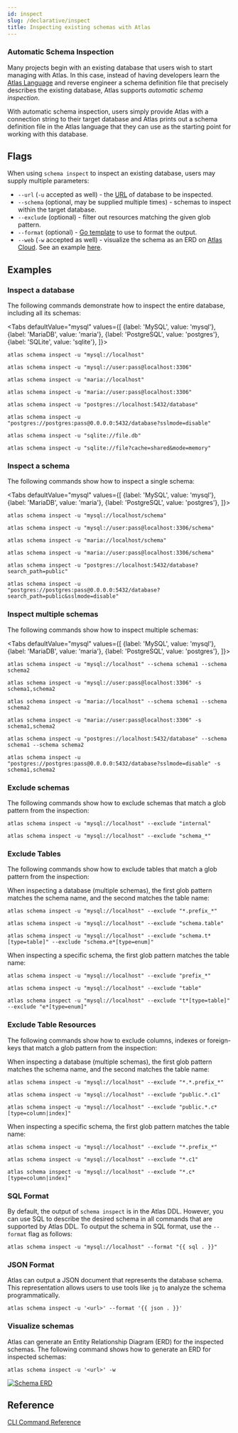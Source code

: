 ```yaml
---
id: inspect
slug: /declarative/inspect
title: Inspecting existing schemas with Atlas
---
```



### Automatic Schema Inspection
Many projects begin with an existing database that users wish to start managing
with Atlas. In this case, instead of having developers learn the [Atlas Language](/atlas-schema/hcl)
and reverse engineer a schema definition file that precisely describes the existing database,
Atlas supports _automatic schema inspection_.

With automatic schema inspection, users simply provide Atlas with a connection string
to their target database and Atlas prints out a schema definition file in the Atlas
language that they can use as the starting point for working with this database.

## Flags

When using `schema inspect` to inspect an existing database, users may supply multiple
parameters:
* `--url` (`-u` accepted as well) - the [URL](/concepts/url) of database to be inspected.
* `--schema` (optional, may be supplied multiple times) - schemas to inspect within
 the target database.
* `--exclude` (optional) - filter out resources matching the given glob pattern.
* `--format` (optional) - [Go template](https://pkg.go.dev/text/template) to use to format the output.
* `--web` (`-w` accepted as well) - visualize the schema as an ERD on [Atlas Cloud](https://auth.atlasgo.cloud/signup). See an
  example [here](https://gh.atlasgo.cloud/explore/40d83919).

## Examples

### Inspect a database

The following commands demonstrate how to inspect the entire database, including all its schemas:

<Tabs
defaultValue="mysql"
values={[
{label: 'MySQL', value: 'mysql'},
{label: 'MariaDB', value: 'maria'},
{label: 'PostgreSQL', value: 'postgres'},
{label: 'SQLite', value: 'sqlite'},
]}>
<TabItem value="mysql">

```shell
atlas schema inspect -u "mysql://localhost"

atlas schema inspect -u "mysql://user:pass@localhost:3306"
```

</TabItem>
<TabItem value="maria">

```shell
atlas schema inspect -u "maria://localhost"

atlas schema inspect -u "maria://user:pass@localhost:3306"
```

</TabItem>
<TabItem value="postgres">

```shell
atlas schema inspect -u "postgres://localhost:5432/database"

atlas schema inspect -u "postgres://postgres:pass@0.0.0.0:5432/database?sslmode=disable"
```

</TabItem>
<TabItem value="sqlite">

```shell
atlas schema inspect -u "sqlite://file.db"

atlas schema inspect -u "sqlite://file?cache=shared&mode=memory"
```

</TabItem>
</Tabs>

### Inspect a schema

The following commands show how to inspect a single schema:

<Tabs
defaultValue="mysql"
values={[
{label: 'MySQL', value: 'mysql'},
{label: 'MariaDB', value: 'maria'},
{label: 'PostgreSQL', value: 'postgres'},
]}>
<TabItem value="mysql">

```shell
atlas schema inspect -u "mysql://localhost/schema"

atlas schema inspect -u "mysql://user:pass@localhost:3306/schema"
```

</TabItem>
<TabItem value="maria">

```shell
atlas schema inspect -u "maria://localhost/schema"

atlas schema inspect -u "maria://user:pass@localhost:3306/schema"
```

</TabItem>
<TabItem value="postgres">

```shell
atlas schema inspect -u "postgres://localhost:5432/database?search_path=public"

atlas schema inspect -u "postgres://postgres:pass@0.0.0.0:5432/database?search_path=public&sslmode=disable"
```

</TabItem>
</Tabs>

### Inspect multiple schemas

The following commands show how to inspect multiple schemas:

<Tabs
defaultValue="mysql"
values={[
{label: 'MySQL', value: 'mysql'},
{label: 'MariaDB', value: 'maria'},
{label: 'PostgreSQL', value: 'postgres'},
]}>
<TabItem value="mysql">

```shell
atlas schema inspect -u "mysql://localhost" --schema schema1 --schema schema2

atlas schema inspect -u "mysql://user:pass@localhost:3306" -s schema1,schema2
```

</TabItem>
<TabItem value="maria">

```shell
atlas schema inspect -u "maria://localhost" --schema schema1 --schema schema2

atlas schema inspect -u "maria://user:pass@localhost:3306" -s schema1,schema2
```

</TabItem>
<TabItem value="postgres">

```shell
atlas schema inspect -u "postgres://localhost:5432/database" --schema schema1 --schema schema2

atlas schema inspect -u "postgres://postgres:pass@0.0.0.0:5432/database?sslmode=disable" -s schema1,schema2
```

</TabItem>
</Tabs>

### Exclude schemas

The following commands show how to exclude schemas that match a glob pattern from the inspection:

```shell
atlas schema inspect -u "mysql://localhost" --exclude "internal"

atlas schema inspect -u "mysql://localhost" --exclude "schema_*"
```

### Exclude Tables

The following commands show how to exclude tables that match a glob pattern from the inspection:

<Tabs>
<TabItem value="database-scope" label="Database Scope">

When inspecting a database (multiple schemas), the first glob pattern matches the schema name, and the second matches
the table name:

```shell
atlas schema inspect -u "mysql://localhost" --exclude "*.prefix_*"

atlas schema inspect -u "mysql://localhost" --exclude "schema.table"

atlas schema inspect -u "mysql://localhost" --exclude "schema.t*[type=table]" --exclude "schema.e*[type=enum]"
```

</TabItem>
<TabItem value="schema-scope" label="Schema Scope">

When inspecting a specific schema, the first glob pattern matches the table name:

```shell
atlas schema inspect -u "mysql://localhost" --exclude "prefix_*"

atlas schema inspect -u "mysql://localhost" --exclude "table"

atlas schema inspect -u "mysql://localhost" --exclude "t*[type=table]" --exclude "e*[type=enum]"
```

</TabItem>
</Tabs>

### Exclude Table Resources

The following commands show how to exclude columns, indexes or foreign-keys that match a glob pattern from the inspection:


<Tabs>
<TabItem value="database-scope" label="Database Scope">

When inspecting a database (multiple schemas), the first glob pattern matches the schema name, and the second matches
the table name:

```shell
atlas schema inspect -u "mysql://localhost" --exclude "*.*.prefix_*"

atlas schema inspect -u "mysql://localhost" --exclude "public.*.c1"

atlas schema inspect -u "mysql://localhost" --exclude "public.*.c*[type=column|index]"
```

</TabItem>
<TabItem value="schema-scope" label="Schema Scope">

When inspecting a specific schema, the first glob pattern matches the table name:

```shell
atlas schema inspect -u "mysql://localhost" --exclude "*.prefix_*"

atlas schema inspect -u "mysql://localhost" --exclude "*.c1"

atlas schema inspect -u "mysql://localhost" --exclude "*.c*[type=column|index]"
```

</TabItem>
</Tabs>

### SQL Format

By default, the output of `schema inspect` is in the Atlas DDL. However, you can use SQL to describe the desired schema
in all commands that are supported by Atlas DDL. To output the schema in SQL format, use the `--format` flag as follows:

```shell
atlas schema inspect -u "mysql://localhost" --format "{{ sql . }}"
```

### JSON Format

Atlas can output a JSON document that represents the database schema. This representation allows users to use tools
like `jq` to analyze the schema programmatically.

```shell
atlas schema inspect -u '<url>' --format '{{ json . }}'
```

### Visualize schemas

Atlas can generate an Entity Relationship Diagram (ERD) for the inspected schemas. The following command shows how to
generate an ERD for inspected schemas:

```shell
atlas schema inspect -u '<url>' -w
```

<p style={{textAlign: "center"}}>
    <a href="https://gh.atlasgo.cloud/explore/40d83919">
        <img src="https://atlasgo.io/uploads/erd-example.png" alt="Schema ERD"/>
    </a>
</p>

## Reference

[CLI Command Reference](/cli-reference#atlas-schema-inspect)
